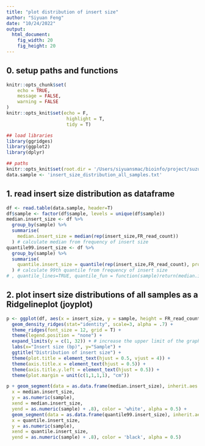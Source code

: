 ```yaml
---
title: "plot distribution of insert size"
author: "Siyuan Feng"
date: "10/24/2022"
output: 
  html_document:
    fig_width: 20
    fig_height: 20
---
```


## 0. setup paths and functions
```r
knitr::opts_chunk$set(
	echo = TRUE,
	message = FALSE,
	warning = FALSE
)
knitr::opts_knit$set(echo = F,
                      highlight = T,
                      tidy = T)

## load libraries
library(ggridges)
library(ggplot2)
library(dplyr)

## paths
knitr::opts_knit$set(root.dir = '/Users/siyuansmac/bioinfo/project/suzukii_WGS/SV_analyses/CNV/insert_size/plot')
data.sample <- 'insert_size_distribution_all_samples.txt'
```

## 1. read insert size distribution as dataframe
```r
df <- read.table(data.sample, header=T)
df$sample <- factor(df$sample, levels = unique(df$sample))
median.insert_size <- df %>%
  group_by(sample) %>%
  summarise(
    median.insert_size = median(rep(insert_size,FR_read_count))
  ) # calculate median from frequency of insert size
quantile99.insert_size <- df %>%
  group_by(sample) %>%
  summarise(
    quantile.insert_size = quantile(rep(insert_size,FR_read_count), probs = .99, na.rm = FALSE)
  ) # calculate 99th quantile from frequency of insert size
# , quantile_lines=TRUE, quantile_fun = function(sample)return(median.insert_size[median.insert_size$sample == sample,]$median.insert_size)
```

## 2. plot insert size distributions of all samples as a Ridgelineplot (joyplot)
```r
p <- ggplot(df, aes(x = insert_size, y = sample, height = FR_read_count, fill = sample)) +
  geom_density_ridges(stat="identity", scale=3, alpha = .7) +
  theme_ridges(font_size = 12, grid = T) +
  theme(legend.position = "none") + 
  expand_limits(y = c(1, 32)) + # increase the upper limit of the graph border
  labs(x="Insert size (bp)", y="Sample") +
  ggtitle("Distribution of insert size") +
  theme(plot.title = element_text(hjust = 0.5, vjust = 4)) +
  theme(axis.title.x = element_text(hjust = 0.5)) +
  theme(axis.title.y.left = element_text(hjust = 0.5)) +
  theme(plot.margin = unit(c(1,1,1,1), "cm"))

p + geom_segment(data = as.data.frame(median.insert_size), inherit.aes = F, aes(
  x = median.insert_size,
  y = as.numeric(sample),
  xend = median.insert_size,
  yend = as.numeric(sample) + .8), color = 'white', alpha = 0.5) +
  geom_segment(data = as.data.frame(quantile99.insert_size), inherit.aes = F, aes(
  x = quantile.insert_size,
  y = as.numeric(sample),
  xend = quantile.insert_size,
  yend = as.numeric(sample) + .8), color = 'black', alpha = 0.5)
```
